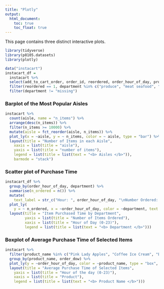 ```yaml
---
title: "Plotly"
output:
  html_document: 
    toc: true
    toc_float: true
---
```


This page contains three distinct interactive plots. 

```r
library(tidyverse)
library(p8105.datasets)
library(plotly)
```

```r
data("instacart")
instacart_df = 
  instacart %>% 
  select(add_to_cart_order, order_id, reordered, order_hour_of_day, product_name, aisle_id, department_id, aisle, department) %>% 
  filter(reordered == 1, department %in% c("produce", "meat seafood", "dairy eggs", "snacks", "frozen")) %>% 
  filter(department != "missing")
```

### Barplot of the Most Popular Aisles

```r
instacart %>%
  count(aisle, name = "n_items") %>%
  arrange(desc(n_items)) %>%
  filter(n_items >= 10000) %>%
  mutate(aisle = fct_reorder(aisle, n_items)) %>%
  plot_ly(x = ~aisle, y = ~ n_items, color = ~ aisle, type = "bar") %>%
  layout(title = "Number of Items in each Aisle",
    xaxis = list(title = "aisle"),
    yaxis = list(title = "number of items"),
    legend = list(title = list(text = "<b> Aisles </b>")),
    barmode = "stack")
```

### Scatter plot of Purchase Time

```r
instacart_df %>% 
  group_by(order_hour_of_day, department) %>%
  summarise(n_ordered = n()) %>% 
  mutate(
    text_label = str_c("Hour: ", order_hour_of_day, "\nNumber Ordered: ", n_ordered, "\nDepartment: ", department)) %>% 
  plot_ly(
    y = ~ n_ordered, x = ~order_hour_of_day, color = ~department, text = ~text_label, type = "scatter", colors = "viridis") %>% 
  layout(title = "Item Purchased Time by Department",
         yaxis = list(title = "Number of Items Ordered"), 
         xaxis = list(title = "Hour of Day (0-23)"), 
         legend = list(title = list(text = "<b> Department </b>")))
```

### Boxplot of Average Purchase Time of Selected Items

```r
instacart %>% 
  filter(product_name %in% c("Pink Lady Apples", "Coffee Ice Cream", "Banana", "Strawberries", "Blueberries", "Organic Baby Spinach", "Small Dog Biscuits")) %>%
  group_by(product_name, order_dow) %>% 
  plot_ly(y = ~order_hour_of_day, color = ~product_name, type = "box", colors = "viridis") %>%
  layout(title = "Average Purchase Time of Selected Items",
    yaxis = list(title = "Hour of the day (0-23)"), 
    xaxis = list(title = "Product"), 
    legend = list(title = list(text = "<b> Product Name </b>")))
```
